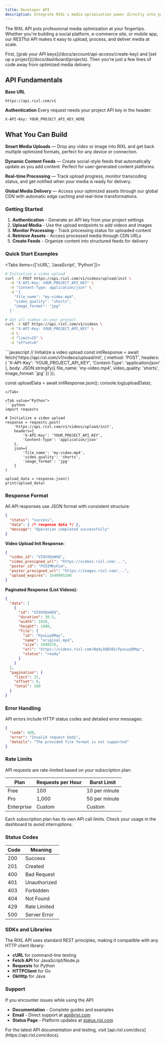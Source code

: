 ```yaml
---
title: Developer API
description: Integrate RIXL's media optimization power directly into your applications. Clean REST APIs, comprehensive SDKs, and everything you need to build amazing media experiences.
---
```




The RIXL API puts professional media optimization at your fingertips. Whether you're building a social platform, e-commerce site, or mobile app, our RESTful API makes it easy to upload, process, and deliver media at scale.

<Callout type="tip" title="Ready to integrate?">
  First, [grab your API keys](/docs/account/api-access/create-key) and [set up a project](/docs/dashboard/projects). Then you're just a few lines of code away from optimized media delivery.
</Callout>

## API Fundamentals

**Base URL**
```
https://api.rixl.com/v1
```

**Authentication**
Every request needs your project API key in the header:
```
X-API-Key: YOUR_PROJECT_API_KEY_HERE
```

## What You Can Build

**Smart Media Uploads** — Drop any video or image into RIXL and get back multiple optimized formats, perfect for any device or connection.

**Dynamic Content Feeds** — Create social-style feeds that automatically update as you add content. Perfect for user-generated content platforms.

**Real-time Processing** — Track upload progress, monitor transcoding status, and get notified when your media is ready for delivery.

**Global Media Delivery** — Access your optimized assets through our global CDN with automatic edge caching and real-time transformations.

### Getting Started

1. **Authentication** - Generate an API key from your project settings
2. **Upload Media** - Use the upload endpoints to add videos and images
3. **Monitor Processing** - Track processing status for uploaded content
4. **Retrieve Assets** - Access processed media through CDN URLs
5. **Create Feeds** - Organize content into structured feeds for delivery

### Quick Start Examples

<Tabs items={['cURL', 'JavaScript', 'Python']}>
<Tab value="cURL">
```bash
# Initialize a video upload
curl -X POST https://api.rixl.com/v1/videos/upload/init \
  -H "X-API-Key: YOUR_PROJECT_API_KEY" \
  -H "Content-Type: application/json" \
  -d '{
    "file_name": "my-video.mp4",
    "video_quality": "shorts",
    "image_format": "jpg"
  }'

# Get all videos in your project
curl -X GET https://api.rixl.com/v1/videos \
  -H "X-API-Key: YOUR_PROJECT_API_KEY" \
  -G \
  -d "limit=25" \
  -d "offset=0"
```
</Tab>

<Tab value="JavaScript">
```javascript
// Initialize a video upload
const initResponse = await fetch('https://api.rixl.com/v1/videos/upload/init', {
  method: 'POST',
  headers: {
    'X-API-Key': 'YOUR_PROJECT_API_KEY',
    'Content-Type': 'application/json'
  },
  body: JSON.stringify({
    file_name: 'my-video.mp4',
    video_quality: 'shorts',
    image_format: 'jpg'
  })
});

const uploadData = await initResponse.json();
console.log(uploadData);
```
</Tab>

<Tab value="Python">
```python
import requests

# Initialize a video upload
response = requests.post(
    'https://api.rixl.com/v1/videos/upload/init',
    headers={
        'X-API-Key': 'YOUR_PROJECT_API_KEY',
        'Content-Type': 'application/json'
    },
    json={
        'file_name': 'my-video.mp4',
        'video_quality': 'shorts',
        'image_format': 'jpg'
    }
)

upload_data = response.json()
print(upload_data)
```
</Tab>
</Tabs>

### Response Format

All API responses use JSON format with consistent structure:

```json
{
  "status": "success",
  "data": { /* response data */ },
  "message": "Operation completed successfully"
}
```

**Video Upload Init Response:**
```json
{
  "video_id": "VI9VXQxWXQ",
  "video_presigned_url": "https://videos.rixl.com/...",
  "poster_id": "PS5IMKoFLm", 
  "poster_presigned_url": "https://images.rixl.com/...",
  "upload_expires": 1640995200
}
```

**Paginated Response (List Videos):**
```json
{
  "data": [
    {
      "id": "VI9VXQxWXQ",
      "duration": 30.5,
      "width": 1920,
      "height": 1080,
      "file": {
        "id": "FpvLwyDMqu",
        "name": "original.mp4",
        "size": 1048576,
        "url": "https://videos.rixl.com/Bq4y3QB38S/FpvLwyDMqu",
        "status": "ready"
      }
    }
  ],
  "pagination": {
    "limit": 25,
    "offset": 0,
    "total": 100
  }
}
```

### Error Handling

API errors include HTTP status codes and detailed error messages:

```json
{
  "code": 400,
  "error": "Invalid request body",
  "details": "The provided file format is not supported"
}
```

### Rate Limits

API requests are rate-limited based on your subscription plan:

| Plan       | Requests per Hour | Burst Limit   |
|------------|-------------------|---------------|
| Free       | 100               | 10 per minute |
| Pro        | 1,000             | 50 per minute |
| Enterprise | Custom            | Custom        |

<Callout type="warning">
  Each subscription plan has its own API call limits. Check your usage in the dashboard to avoid interruptions.
</Callout>

### Status Codes

| Code | Meaning      |
|------|--------------|
| 200  | Success      |
| 201  | Created      |
| 400  | Bad Request  |
| 401  | Unauthorized |
| 403  | Forbidden    |
| 404  | Not Found    |
| 429  | Rate Limited |
| 500  | Server Error |

### SDKs and Libraries

The RIXL API uses standard REST principles, making it compatible with any HTTP client library:

- **cURL** for command-line testing
- **Fetch API** for JavaScript/Node.js
- **Requests** for Python
- **HTTPClient** for Go
- **OkHttp** for Java

### Support

If you encounter issues while using the API:

- **Documentation** - Complete guides and examples
- **Email** - Direct support at [api@rixl.com](mailto:api@rixl.com)
- **Status Page** - Platform updates at [status.rixl.com](https://status.rixl.com)

<Callout type="info">
  For the latest API documentation and testing, visit [api.rixl.com/docs](https://api.rixl.com/docs).
</Callout>
